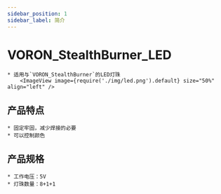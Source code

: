 ```yaml
---
sidebar_position: 1
sidebar_label: 简介
---
```



# VORON_StealthBurner_LED

    * 适用与`VORON_StealthBurner`的LED灯珠
        <ImageView image={require('./img/led.png').default} size="50%" align="left" />

## 产品特点

    * 固定牢固，减少焊接的必要
    * 可以控制颜色

## 产品规格

    * 工作电压：5V
    * 灯珠数量：8+1+1


